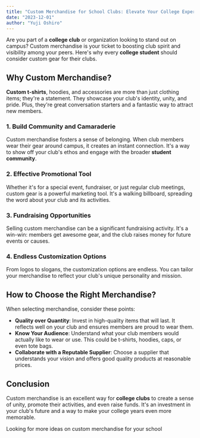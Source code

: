 ```yaml
---
title: "Custom Merchandise for School Clubs: Elevate Your College Experience"
date: "2023-12-01"
author: "Yuji Oshiro"
---
```



Are you part of a **college club** or organization looking to stand out on campus? Custom merchandise is your ticket to boosting club spirit and visibility among your peers. Here's why every **college student** should consider custom gear for their clubs.

## Why Custom Merchandise?

**Custom t-shirts**, hoodies, and accessories are more than just clothing items; they're a statement. They showcase your club's identity, unity, and pride. Plus, they're great conversation starters and a fantastic way to attract new members.

### 1. **Build Community and Camaraderie**
Custom merchandise fosters a sense of belonging. When club members wear their gear around campus, it creates an instant connection. It's a way to show off your club's ethos and engage with the broader **student community**.

### 2. **Effective Promotional Tool**
Whether it's for a special event, fundraiser, or just regular club meetings, custom gear is a powerful marketing tool. It's a walking billboard, spreading the word about your club and its activities.

### 3. **Fundraising Opportunities**
Selling custom merchandise can be a significant fundraising activity. It's a win-win: members get awesome gear, and the club raises money for future events or causes.

### 4. **Endless Customization Options**
From logos to slogans, the customization options are endless. You can tailor your merchandise to reflect your club's unique personality and mission.

## How to Choose the Right Merchandise?

When selecting merchandise, consider these points:

- **Quality over Quantity**: Invest in high-quality items that will last. It reflects well on your club and ensures members are proud to wear them.
- **Know Your Audience**: Understand what your club members would actually like to wear or use. This could be t-shirts, hoodies, caps, or even tote bags.
- **Collaborate with a Reputable Supplier**: Choose a supplier that understands your vision and offers good quality products at reasonable prices.

## Conclusion

Custom merchandise is an excellent way for **college clubs** to create a sense of unity, promote their activities, and even raise funds. It's an investment in your club's future and a way to make your college years even more memorable.

Looking for more ideas on custom merchandise for your school
